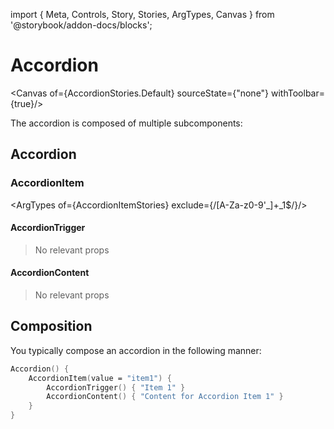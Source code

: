 ﻿import { Meta, Controls, Story, Stories, ArgTypes, Canvas } from '@storybook/addon-docs/blocks';

<Meta of={AccordionStories}/>

# Accordion

<Canvas of={AccordionStories.Default} sourceState={"none"} withToolbar={true}/>

<Controls />

The accordion is composed of multiple subcomponents:

## Accordion

<ArgTypes of={AccordionStories} />

### AccordionItem

<ArgTypes of={AccordionItemStories} exclude={/[A-Za-z0-9'_]+_1$/}/>

#### AccordionTrigger

> No relevant props

#### AccordionContent

> No relevant props

## Composition

You typically compose an accordion in the following manner:

```fsharp
Accordion() {
    AccordionItem(value = "item1") {
        AccordionTrigger() { "Item 1" }
        AccordionContent() { "Content for Accordion Item 1" }
    }
}
```

